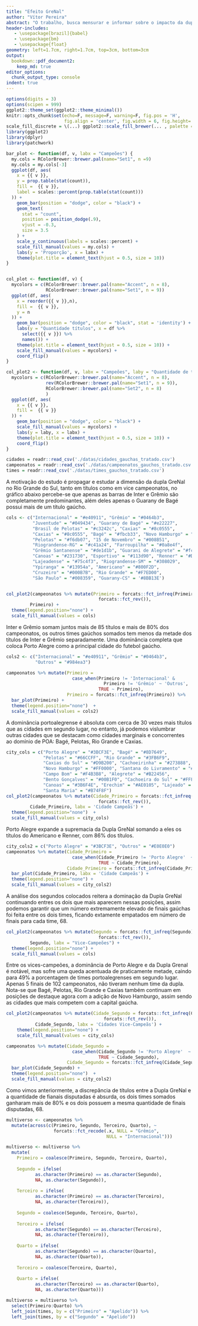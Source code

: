 ---
title: "Efeito GreNal"
author: "Vítor Pereira"
abstract: "O trabalho, busca mensurar e informar sobre o impacto da dupla GreNal e de Porto Alegre no futebol gaúcho, também buscando verificar quais as outras cidades polos do Futebol. Para fins de investigação, também analisaremos um mundo hipotético no qual a dupla GreNal simplesmente seria extinta ou removida suas colocações para podermos ter uma noção do tamanho do impacto da dissolução de suas maiores potenciais. "
header-includes:
   - \usepackage[brazil]{babel}
   - \usepackage{bm}
   - \usepackage{float}
geometry: left=1.7cm, right=1.7cm, top=3cm, bottom=3cm
output:
  bookdown::pdf_document2:
    keep_md: true
editor_options:
  chunk_output_type: console
indent: true
---



```{r setup, include=F}
options(digits = 3)  
options(scipen = 999)
ggplot2::theme_set(ggplot2::theme_minimal()) 
knitr::opts_chunk$set(echo=F, message=F, warning=F, fig.pos = 'H', 
                      fig.align = 'center', fig.width = 6, fig.height= 3.5)
scale_fill_discrete = \(...) ggplot2::scale_fill_brewer(... , palette = "Set2") 
library(ggplot2)
library(dplyr)
library(patchwork)
```


```{r}
bar_plot <- function(df, v, labx = "Campeões") {
  my.cols = RColorBrewer::brewer.pal(name="Set1", n =9)
  my.cols = my.cols[-3]
  ggplot(df, aes(
    x = {{ v }},
    y = prop.table(stat(count)),
    fill =  {{ v }},
    label = scales::percent(prop.table(stat(count)))
  )) +
    geom_bar(position = "dodge", color = "black") +
    geom_text(
      stat = "count",
      position = position_dodge(.9),
      vjust = -0.3,
      size = 3.5
    ) +
    scale_y_continuous(labels = scales::percent) +
    scale_fill_manual(values = my.cols) +
    labs(y = 'Proporção', x = labx) +
    theme(plot.title = element_text(hjust = 0.5, size = 10))
}


col_plot <- function(df, v) {
  mycolors = c(RColorBrewer::brewer.pal(name="Accent", n = 8), 
               RColorBrewer::brewer.pal(name="Set1", n = 9))
  ggplot(df, aes(
    x = reorder({{ v }},n),
    fill =  {{ v }},
    y = n
  )) +
    geom_bar(position = "dodge", color = "black", stat = 'identity') +
    labs(y = "Quantidade títulos", x = df %>%
      select({{ v }}) %>%
      names()) +
    theme(plot.title = element_text(hjust = 0.5, size = 10)) +
    scale_fill_manual(values = mycolors) +
    coord_flip()
}

col_plot2 <- function(df, v, labx = "Campeões", laby = "Quantidade de títulos") {
  mycolors = c(RColorBrewer::brewer.pal(name="Accent", n = 8),
               rev(RColorBrewer::brewer.pal(name="Set1", n = 9)),
               RColorBrewer::brewer.pal(name="Set2", n = 8)
               )
  ggplot(df, aes(
    x = {{ v }},
    fill =  {{ v }}
  )) +
    geom_bar(position = "dodge", color = "black") +
    scale_fill_manual(values = mycolors) +
    labs(y = laby, x = labx) +
    theme(plot.title = element_text(hjust = 0.5, size = 10)) +
    coord_flip()
}
```




```{r}
cidades = readr::read_csv('./datas/cidades_gauchas_tratado.csv')
campeonatos = readr::read_csv('./datas/campeonatos_gauchos_tratado.csv')
times = readr::read_csv('./datas/times_gauchos_tratado.csv')
```


\section{Motivação}

A motivação do estudo é propagar e estudar a dimensão da dupla GreNal no Rio 
Grande do Sul, tanto em títulos como em vice campeonatos, no gráfico abaixo 
percebe-se que apenas as barras de Inter e Grêmio são completamente predominantes,
além deles apenas o Guarany de Bagé possui mais de um título gaúcho.

```{r}
cols <- c("Internacional" = "#e40911", "Grêmio" = "#0464b3", 
          "Juventude" = "#049434", "Guarany de Bagé" = "#e22227",
          "Brasil de Pelotas" = "#c3242c", "Caxias" = "#8c0555",
          "Caxias" = "#8c0555", "Bagé" = "#fbcb33", "Novo Hamburgo" = "#0494dc",
          "Pelotas" = "#f6db07", "15 de Novembro" = "#008B51", 
          "Riograndense-RG" = "#c41a24", "Farroupilha" = "#0a8e4f",
          "Grêmio Santanense" = "#de1d1b", "Guarani de Alegrete" = "#fc140c",
          "Canoas" = "#231730", "Esportivo" = "#113d90", "Renner" = "#D3241B", 
          "Lajeadense" = "#75c4f3", "Riograndense-SM" = "#308029",
          "Ypiranga" = "#13954a", "Americano" = "#800F2D", 
          "Cruzeiro" = "#000B7B", "Rio Grande" = "#F7ED00", 
          "São Paulo" = "#008359", "Guarany-CS" = '#8BB13E') 


col_plot2(campeonatos %>% mutate(Primeiro = forcats::fct_infreq(Primeiro) %>% 
                                   forcats::fct_rev()), 
         Primeiro) +
  theme(legend.position="none") +
  scale_fill_manual(values = cols)
```

Inter e Grêmio somam juntos mais de 85 títulos e mais de 80% dos campeonatos, 
os outros times gaúchos somados tem menos da metade dos títulos de Inter e Grêmio
separadamente. Uma dominância completa que coloca Porto Alegre como a principal
cidade do futebol gaúcho.

```{r fig.width = 4.5, fig.height= 3.5}
cols2 <- c("Internacional" = "#e40911", "Grêmio" = "#0464b3", 
           "Outros" = "#984ea3")

campeonatos %>% mutate(Primeiro = 
                         case_when(Primeiro != 'Internacional' & 
                                     Primeiro != 'Grêmio' ~ 'Outros',
                                   TRUE ~ Primeiro), 
                       Primeiro = forcats::fct_infreq(Primeiro)) %>%
  bar_plot(Primeiro) +
  theme(legend.position="none")  +
  scale_fill_manual(values = cols2)
```

\section{Efeito GreNal}

A dominância portoalegrense é absoluta com cerca de 30 vezes mais títulos que as
cidades em segundo lugar, no entanto, já podemos vislumbrar outras
cidades que se destacam como cidades marginais e concorrentes ao domínio de POA:
Bagé, Pelotas, Rio Grande e Caxias. 

```{r }
city_cols = c("Porto Alegre" = "#3BCF3E", "Bagé" = "#8D7649", 
              "Pelotas" = "#66CCFF", "Rio Grande" = "#3FB6F9", 
              "Caxias do Sul" = "#D9B200", "Cachoeirinha" = "#273888",
              "Novo Hamburgo" = "#FF0000", "Santana do Livramento" = "#00923F",
              "Campo Bom" = "#F4B3B8", "Alegrete" = "#B22456", 
              "Bento Gonçalves" = "#00B1F0", "Cachoeira do Sul" = "#FFFF00",
              "Canoas" = "#3B6F4E", "Erechim" = "#AE0105", "Lajeado" = "#B7A690",
              "Santa Maria" = "#B74F8F")
col_plot2(campeonatos %>% mutate(Cidade_Primeiro = forcats::fct_infreq(Cidade_Primeiro) %>% 
                                   forcats::fct_rev()), 
         Cidade_Primeiro, labx = 'Cidade Campeãs') +
  theme(legend.position="none")  +
  scale_fill_manual(values = city_cols)
```

Porto Alegre expande a supremacia da Dupla GreNal somando a eles os títulos do 
Americano e Renner, com 86% dos títulos.

```{r fig.width = 4.5, fig.height= 3.5}
city_cols2 = c("Porto Alegre" = "#3BCF3E", "Outros" = "#E0E0E0")
campeonatos %>% mutate(Cidade_Primeiro = 
                         case_when(Cidade_Primeiro != 'Porto Alegre'  ~ 'Outros',
                                   TRUE ~ Cidade_Primeiro), 
                       Cidade_Primeiro = forcats::fct_infreq(Cidade_Primeiro)) %>%
  bar_plot(Cidade_Primeiro, labx = 'Cidade Campeãs') +
  theme(legend.position="none") +
  scale_fill_manual(values = city_cols2)
```

A análise dos segundos colocados reitera a dominação da Dupla GreNal continuando
entres os dois que mais aparecem nessas posições, assim podemos garantir que um
número extremamente elevado de finais gaúchas foi feita entre os dois times, 
ficando extamente empatados em número de finais para cada time, 68.

```{r}
col_plot2(campeonatos %>% mutate(Segundo = forcats::fct_infreq(Segundo) %>% 
                                   forcats::fct_rev()), 
         Segundo, labx = "Vice-Campeões") +
  theme(legend.position="none") +
  scale_fill_manual(values = cols)
```

Entre os vices-campeões, a dominância de Porto Alegre e da Dupla Grenal é notável, 
mas sofre uma queda acentuada de praticamente metade, caindo para 49% a porcentagem
de times portoalegrenses em segundo lugar. Apenas 5 finais de 102 campeonatos, 
não tiveram nenhum time da dupla. Nota-se que Bagé, Pelotas, Rio Grande e Caxias 
também continuam em posições de destaque agora com a adição de Novo Hamburgo, 
assim sendo as cidades que mais competem com a capital gaúcha.

```{r}
col_plot2(campeonatos %>% mutate(Cidade_Segundo = forcats::fct_infreq(Cidade_Segundo) %>% 
                                     forcats::fct_rev()), 
           Cidade_Segundo, labx = 'Cidades Vice-Campeãs') +
    theme(legend.position="none") +
    scale_fill_manual(values = city_cols)
  ```
  
  
  ```{r}
  campeonatos %>% mutate(Cidade_Segundo = 
                           case_when(Cidade_Segundo != 'Porto Alegre'  ~ 'Outros',
                                     TRUE ~ Cidade_Segundo), 
                         Cidade_Segundo = forcats::fct_infreq(Cidade_Segundo)) %>%
    bar_plot(Cidade_Segundo) +
    theme(legend.position="none")  +
    scale_fill_manual(values = city_cols2)
  ```

\section{Multiverso Gre-Nal}

Como vimos anteriormente, a discrepância de títulos entre a Dupla GreNal e a 
quantidade de fianais disputadas é absurda, os dois times somados ganharam mais 
de 80% e os dois possuem a mesma quantidade de finais disputadas, 68.

```{r}
multiverso <- campeonatos %>% 
  mutate(across(c(Primeiro, Segundo, Terceiro, Quarto), ~ 
                  forcats::fct_recode(.x, NULL = "Grêmio",
                                      NULL = "Internacional")))
```


```{r}
multiverso <- multiverso %>% 
  mutate(
    Primeiro = coalesce(Primeiro, Segundo, Terceiro, Quarto),
         
    Segundo = ifelse(
           as.character(Primeiro) == as.character(Segundo), 
           NA, as.character(Segundo)),
         
    Terceiro = ifelse(
           as.character(Primeiro) == as.character(Terceiro), 
           NA, as.character(Terceiro)),
         
    Segundo = coalesce(Segundo, Terceiro, Quarto),
         
    Terceiro = ifelse(
           as.character(Segundo) == as.character(Terceiro), 
           NA, as.character(Terceiro)),
         
    Quarto = ifelse(
           as.character(Segundo) == as.character(Quarto), 
           NA, as.character(Quarto)),
         
    Terceiro = coalesce(Terceiro, Quarto),
         
    Quarto = ifelse(
           as.character(Terceiro) == as.character(Quarto), 
           NA, as.character(Quarto)))

multiverso = multiverso %>% 
  select(Primeiro:Quarto) %>% 
  left_join(times, by = c("Primeiro" = "Apelido")) %>%
  left_join(times, by = c("Segundo" = "Apelido"))
```

